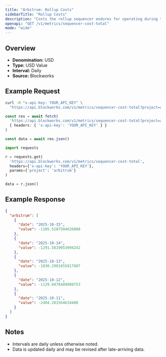 ```yaml
---
title: "Arbitrum: Rollup Costs"
sidebarTitle: "Rollup Costs"
description: "Costs the rollup sequencer endures for operating during the specified time period. Equivalent of cost of goods sold"
openapi: "GET /v1/metrics/sequencer-cost-total"
mode: "wide"
---
```


## Overview

- **Denomination:** USD
- **Type:** USD Value
- **Interval:** Daily
- **Source:** Blockworks

## Example Request

<CodeGroup>

```bash cURL
curl -H "x-api-key: YOUR_API_KEY" \
  "https://api.blockworks.com/v1/metrics/sequencer-cost-total?project=arbitrum"
```

```typescript TypeScript
const res = await fetch(
  'https://api.blockworks.com/v1/metrics/sequencer-cost-total?project=arbitrum',
  { headers: { 'x-api-key': 'YOUR_API_KEY' } }
)

const data = await res.json()
```

```python Python
import requests

r = requests.get(
  'https://api.blockworks.com/v1/metrics/sequencer-cost-total',
  headers={'x-api-key': 'YOUR_API_KEY'},
  params={'project': 'arbitrum'}
)

data = r.json()
```

</CodeGroup>

## Example Response

```json
{
  "arbitrum": [
    {
      "date": "2025-10-15",
      "value": -1105.5287504626808
    },
    {
      "date": "2025-10-14",
      "value": -1291.5819053094242
    },
    {
      "date": "2025-10-13",
      "value": -1030.2981655817607
    },
    {
      "date": "2025-10-12",
      "value": -1129.0478489089753
    },
    {
      "date": "2025-10-11",
      "value": -2404.201564634408
    }
  ]
}
```

## Notes
- Intervals are daily unless otherwise noted.
- Data is updated daily and may be revised after late-arriving data.